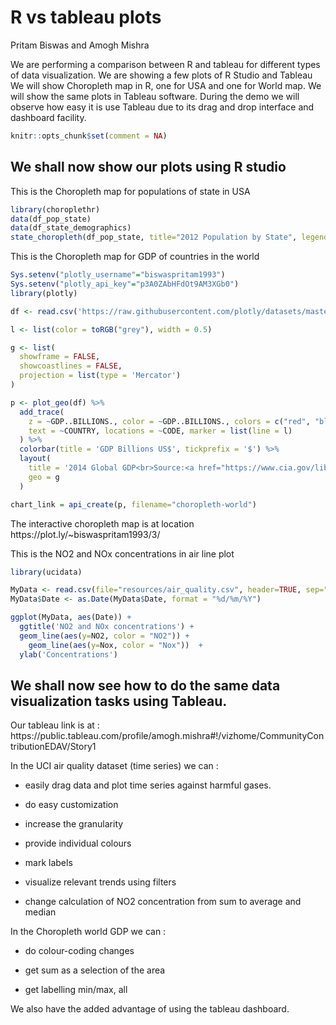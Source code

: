 # R vs tableau plots

Pritam Biswas and Amogh Mishra


We are performing a comparison between R and tableau for different types of data visualization. We are showing a few plots of R Studio and Tableau
We will show Choropleth map in R, one for USA and one for World map. We will show the same plots in Tableau software. During the demo we will observe how easy it is use Tableau due to its drag and drop interface and dashboard facility.
```{r setup, include=FALSE}
knitr::opts_chunk$set(comment = NA)
```
## We shall now show our plots using R studio
This is the Choropleth map for populations of state in USA
```{r message=FALSE}
library(choroplethr)
data(df_pop_state)
data(df_state_demographics)
state_choropleth(df_pop_state, title="2012 Population by State", legend="Population")
```

This is the Choropleth map for GDP of countries in the world
```{r message=FALSE}
Sys.setenv("plotly_username"="biswaspritam1993")
Sys.setenv("plotly_api_key"="p3A0ZAbHFdOt9AM3XGb0")
library(plotly)

df <- read.csv('https://raw.githubusercontent.com/plotly/datasets/master/2014_world_gdp_with_codes.csv')

l <- list(color = toRGB("grey"), width = 0.5)

g <- list(
  showframe = FALSE,
  showcoastlines = FALSE,
  projection = list(type = 'Mercator')
)

p <- plot_geo(df) %>%
  add_trace(
    z = ~GDP..BILLIONS., color = ~GDP..BILLIONS., colors = c("red", "blue", "yellow", "green"),
    text = ~COUNTRY, locations = ~CODE, marker = list(line = l)
  ) %>%
  colorbar(title = 'GDP Billions US$', tickprefix = '$') %>%
  layout(
    title = '2014 Global GDP<br>Source:<a href="https://www.cia.gov/library/publications/the-world-factbook/fields/2195.html">CIA World Factbook</a>',
    geo = g
  )

chart_link = api_create(p, filename="choropleth-world")
```

The interactive choropleth map is at location https://plot.ly/~biswaspritam1993/3/

This is the NO2 and NOx concentrations in air line plot
```{r comment=NA}
library(ucidata)

MyData <- read.csv(file="resources/air_quality.csv", header=TRUE, sep=",")
MyData$Date <- as.Date(MyData$Date, format = "%d/%m/%Y")

ggplot(MyData, aes(Date)) +
  ggtitle('NO2 and NOx concentrations') +
  geom_line(aes(y=NO2, color = "NO2")) +
    geom_line(aes(y=Nox, color = "Nox"))  +
  ylab('Concentrations')

```

## We shall now see how to do the same data visualization tasks using Tableau.

Our tableau link is at : https://public.tableau.com/profile/amogh.mishra#!/vizhome/CommunityContributionEDAV/Story1

In the UCI air quality dataset (time series) we can :

- easily drag data and plot time series against harmful gases.

- do easy customization

- increase the granularity

- provide individual colours

- mark labels

- visualize relevant trends using filters

- change calculation of NO2 concentration from sum to average and median


In the Choropleth world GDP we can :

- do colour-coding changes

- get sum as a selection of the area

- get labelling min/max, all


We also have the added advantage of using the tableau dashboard.


